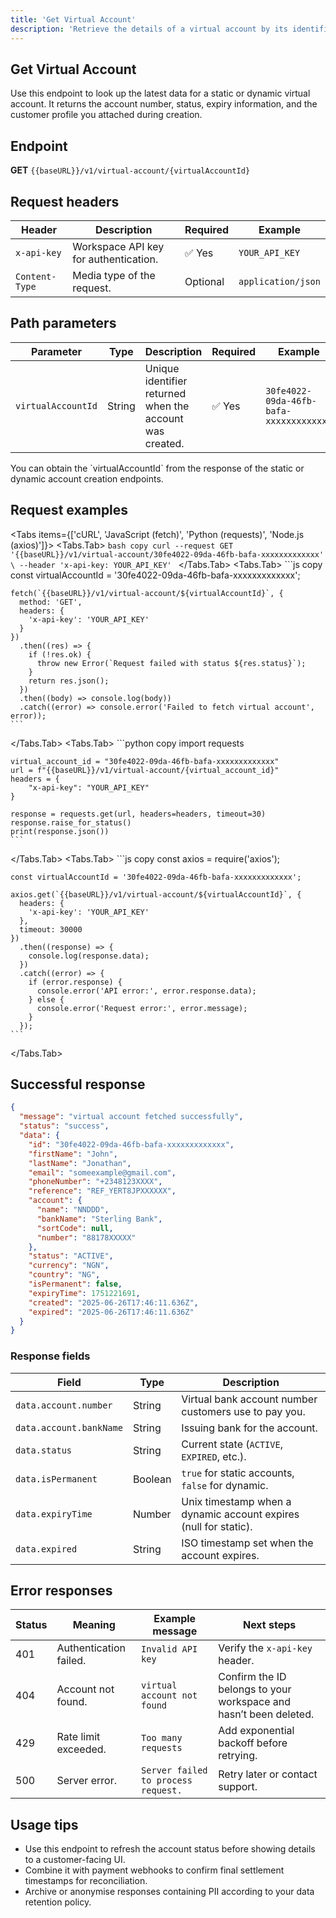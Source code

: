 ```yaml
---
title: 'Get Virtual Account'
description: 'Retrieve the details of a virtual account by its identifier.'
---
```



## Get Virtual Account

Use this endpoint to look up the latest data for a static or dynamic virtual account. It returns the account number, status, expiry information, and the customer profile you attached during creation.

## Endpoint

**GET** `{{baseURL}}/v1/virtual-account/{virtualAccountId}`

## Request headers

| Header | Description | Required | Example |
|--------|-------------|----------|---------|
| `x-api-key` | Workspace API key for authentication. | ✅ Yes | `YOUR_API_KEY` |
| `Content-Type` | Media type of the request. | Optional | `application/json` |

## Path parameters

| Parameter | Type | Description | Required | Example |
|-----------|------|-------------|----------|---------|
| `virtualAccountId` | String | Unique identifier returned when the account was created. | ✅ Yes | `30fe4022-09da-46fb-bafa-xxxxxxxxxxxxx` |

<Callout type="info" emoji="ℹ️">
  You can obtain the `virtualAccountId` from the response of the static or dynamic account creation endpoints.
</Callout>

## Request examples

<Tabs items={['cURL', 'JavaScript (fetch)', 'Python (requests)', 'Node.js (axios)']}>
  <Tabs.Tab>
    ```bash copy
    curl --request GET '{{baseURL}}/v1/virtual-account/30fe4022-09da-46fb-bafa-xxxxxxxxxxxxx' \
      --header 'x-api-key: YOUR_API_KEY'
    ```
  </Tabs.Tab>
  <Tabs.Tab>
    ```js copy
    const virtualAccountId = '30fe4022-09da-46fb-bafa-xxxxxxxxxxxxx';

    fetch(`{{baseURL}}/v1/virtual-account/${virtualAccountId}`, {
      method: 'GET',
      headers: {
        'x-api-key': 'YOUR_API_KEY'
      }
    })
      .then((res) => {
        if (!res.ok) {
          throw new Error(`Request failed with status ${res.status}`);
        }
        return res.json();
      })
      .then((body) => console.log(body))
      .catch((error) => console.error('Failed to fetch virtual account', error));
    ```
  </Tabs.Tab>
  <Tabs.Tab>
    ```python copy
    import requests

    virtual_account_id = "30fe4022-09da-46fb-bafa-xxxxxxxxxxxxx"
    url = f"{{baseURL}}/v1/virtual-account/{virtual_account_id}"
    headers = {
        "x-api-key": "YOUR_API_KEY"
    }

    response = requests.get(url, headers=headers, timeout=30)
    response.raise_for_status()
    print(response.json())
    ```
  </Tabs.Tab>
  <Tabs.Tab>
    ```js copy
    const axios = require('axios');

    const virtualAccountId = '30fe4022-09da-46fb-bafa-xxxxxxxxxxxxx';

    axios.get(`{{baseURL}}/v1/virtual-account/${virtualAccountId}`, {
      headers: {
        'x-api-key': 'YOUR_API_KEY'
      },
      timeout: 30000
    })
      .then((response) => {
        console.log(response.data);
      })
      .catch((error) => {
        if (error.response) {
          console.error('API error:', error.response.data);
        } else {
          console.error('Request error:', error.message);
        }
      });
    ```
  </Tabs.Tab>
</Tabs>

## Successful response

```json copy
{
  "message": "virtual account fetched successfully",
  "status": "success",
  "data": {
    "id": "30fe4022-09da-46fb-bafa-xxxxxxxxxxxxx",
    "firstName": "John",
    "lastName": "Jonathan",
    "email": "someexample@gmail.com",
    "phoneNumber": "+2348123XXXX",
    "reference": "REF_YERT8JPXXXXXX",
    "account": {
      "name": "NNDDD",
      "bankName": "Sterling Bank",
      "sortCode": null,
      "number": "88178XXXXX"
    },
    "status": "ACTIVE",
    "currency": "NGN",
    "country": "NG",
    "isPermanent": false,
    "expiryTime": 1751221691,
    "created": "2025-06-26T17:46:11.636Z",
    "expired": "2025-06-26T17:46:11.636Z"
  }
}
```

### Response fields

| Field | Type | Description |
|-------|------|-------------|
| `data.account.number` | String | Virtual bank account number customers use to pay you. |
| `data.account.bankName` | String | Issuing bank for the account. |
| `data.status` | String | Current state (`ACTIVE`, `EXPIRED`, etc.). |
| `data.isPermanent` | Boolean | `true` for static accounts, `false` for dynamic. |
| `data.expiryTime` | Number | Unix timestamp when a dynamic account expires (null for static). |
| `data.expired` | String | ISO timestamp set when the account expires. |

## Error responses

| Status | Meaning | Example message | Next steps |
|--------|---------|-----------------|-----------|
| 401 | Authentication failed. | `Invalid API key` | Verify the `x-api-key` header. |
| 404 | Account not found. | `virtual account not found` | Confirm the ID belongs to your workspace and hasn’t been deleted. |
| 429 | Rate limit exceeded. | `Too many requests` | Add exponential backoff before retrying. |
| 500 | Server error. | `Server failed to process request.` | Retry later or contact support. |

## Usage tips

- Use this endpoint to refresh the account status before showing details to a customer-facing UI.
- Combine it with payment webhooks to confirm final settlement timestamps for reconciliation.
- Archive or anonymise responses containing PII according to your data retention policy.
